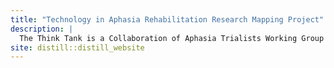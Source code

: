 ```yaml
---
title: "Technology in Aphasia Rehabilitation Research Mapping Project"
description: |
  The Think Tank is a Collaboration of Aphasia Trialists Working Group 4 event sponsored by the Centre for Research Excellence in Aphasia Recovery and Rehabilitation, Australia (Aphasia CRE)
site: distill::distill_website
---
```


